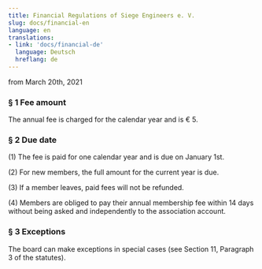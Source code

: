 ```yaml
---
title: Financial Regulations of Siege Engineers e. V.
slug: docs/financial-en
language: en
translations:
- link: 'docs/financial-de'
  language: Deutsch
  hreflang: de
---
```


from March 20th, 2021


### § 1 Fee amount

The annual fee is charged for the calendar year and is € 5.


### § 2 Due date

(1) The fee is paid for one calendar year and is due on January 1st.

(2) For new members, the full amount for the current year is due.

(3) If a member leaves, paid fees will not be refunded.

(4) Members are obliged to pay their annual membership fee within 14 days without being asked and independently to the association account.


### § 3 Exceptions

The board can make exceptions in special cases (see Section 11, Paragraph 3 of the <Link to="/docs/statutes-en#§-11-Finance">statutes</Link>).
